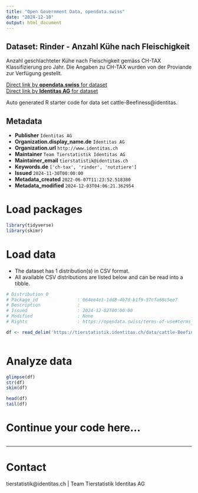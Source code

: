 ```yaml
---
title: "Open Government Data, opendata.swiss"
date: "2024-12-10"
output: html_document
---
```


## Dataset: Rinder - Anzahl Kühe nach Fleischigkeit

Anzahl geschlachteter Kühe nach Fleischigkeit gemäss CH-TAX Klassifizierung pro Jahr. Die Angaben zu CH-TAX wurden von der Proviande zur Verfügung gestellt.

[Direct link by **opendata.swiss** for dataset](https://opendata.swiss/de/dataset/rinder-anzahl-kuhe-nach-fleischigkeit)<br>
[Direct link by **Identitas AG** for dataset](https://tierstatistik.identitas.ch/)

Auto generated R starter code for data set cattle-Beefiness@identitas.

## Metadata

- **Publisher** `Identitas AG`
- **Organization.display_name.de** `Identitas AG`
- **Organization.url** `http://www.identitas.ch`
- **Maintainer** `Team Tierstatistik Identitas AG`
- **Maintainer_email** `tierstatistik@identitas.ch`
- **Keywords.de** `['ch-tax', 'rinder', 'nutztiere']`
- **Issued** `2024-11-30T00:00:00`
- **Metadata_created** `2022-06-07T11:23:52.518380`
- **Metadata_modified** `2024-12-03T04:06:21.362954`


# Load packages

```r

library(tidyverse)
library(skimr)

```

# Load data

-   The dataset has 1 distribution(s) in CSV format.
-   All available CSV distributions are listed below and can be read into a tibble.

```r

# Distribution 0
# Package_id               : 064ee4e1-1dd8-4b7d-b1f9-57cfa68c5ee7
# Description              : 
# Issued                   : 2024-12-02T00:00:00
# Modified                 : None
# Rights                   : https://opendata.swiss/terms-of-use#terms_by

df <- read_delim('https://tierstatistik.identitas.ch/data/cattle-Beefiness.csv')



```

# Analyze data

```r

glimpse(df)
str(df)
skim(df)

head(df)
tail(df)

```

# Continue your code here...

```r

```

------------------------------------------------------------------------

# Contact

tierstatistik@identitas.ch | Team Tierstatistik Identitas AG
